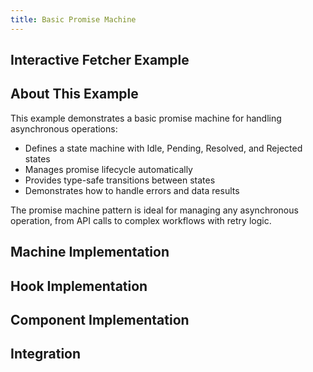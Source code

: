 ```yaml
---
title: Basic Promise Machine
---
```



## Interactive Fetcher Example

<div className="not-content">
  <FetcherExample client:visible />
</div>

## About This Example

This example demonstrates a basic promise machine for handling asynchronous operations:

- Defines a state machine with Idle, Pending, Resolved, and Rejected states
- Manages promise lifecycle automatically
- Provides type-safe transitions between states
- Demonstrates how to handle errors and data results

The promise machine pattern is ideal for managing any asynchronous operation, from API calls to complex workflows with retry logic.

## Machine Implementation

<CodeBlock lang="typescript" code={machineCode} />

## Hook Implementation

<CodeBlock lang="typescript" code={hooksCode} />

## Component Implementation 

<CodeBlock lang="tsx" code={viewCode} />

## Integration

<CodeBlock lang="tsx" code={indexCode} />

<CardGrid>
  <LinkCard title="Learn More About State Data" href="/guides/state-data/" />
  <LinkCard title="Explore Effects" href="/guides/effects/" />
</CardGrid>
